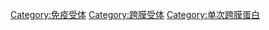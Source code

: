 {{catmain}}
[[Category:免疫受体|Category:免疫受体]]
[[Category:跨膜受体|Category:跨膜受体]]
[[Category:单次跨膜蛋白|Category:单次跨膜蛋白]]